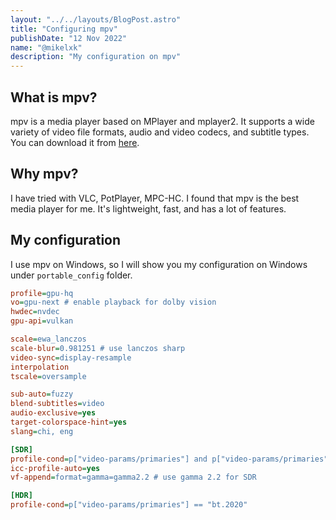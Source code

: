 ```yaml
---
layout: "../../layouts/BlogPost.astro"
title: "Configuring mpv"
publishDate: "12 Nov 2022"
name: "@mikelxk"
description: "My configuration on mpv"
---
```



<Cool name={frontmatter.name} />


## What is mpv?

mpv is a media player based on MPlayer and mplayer2. It supports a wide variety of video file formats, audio and video codecs, and subtitle types. You can download it from [here](https://mpv.io/installation/).

## Why mpv?

I have tried with VLC, PotPlayer, MPC-HC. I found that mpv is the best media player for me. It's lightweight, fast, and has a lot of features.

## My configuration

I use mpv on Windows, so I will show you my configuration on Windows under `portable_config` folder.

```ini
profile=gpu-hq
vo=gpu-next # enable playback for dolby vision
hwdec=nvdec
gpu-api=vulkan

scale=ewa_lanczos
scale-blur=0.981251 # use lanczos sharp
video-sync=display-resample
interpolation
tscale=oversample

sub-auto=fuzzy
blend-subtitles=video
audio-exclusive=yes
target-colorspace-hint=yes
slang=chi, eng

[SDR]
profile-cond=p["video-params/primaries"] and p["video-params/primaries"] ~= "bt.2020"
icc-profile-auto=yes
vf-append=format=gamma=gamma2.2 # use gamma 2.2 for SDR

[HDR]
profile-cond=p["video-params/primaries"] == "bt.2020"
```
